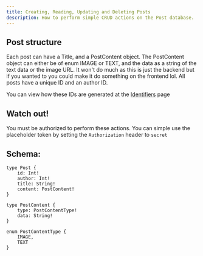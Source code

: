 ```yaml
---
title: Creating, Reading, Updating and Deleting Posts
description: How to perform simple CRUD actions on the Post database.
---
```


## Post structure

Each post can have a Title, and a PostContent object. The PostContent object can either be of enum IMAGE or TEXT, and the data as a string of the text data or the image URL. It won't do much as this is just the backend but if you wanted to you could make it do something on the frontend lol. All posts have a unique ID and an author ID.

<Callout title="Note">You can view how these IDs are generated at the [Identifiers](/docs/id) page</Callout>


## Watch out!

<Callout type="warn" title="Authenticating">You must be authorized to perform these actions. You can simple use the placeholder token by setting the `Authorization` header to `secret`</Callout>

## Schema: 

```gql
type Post {
    id: Int!
    author: Int!
    title: String!
    content: PostContent!
}

type PostContent {
    type: PostContentType!
    data: String!
}

enum PostContentType {
    IMAGE,
    TEXT
}
```

